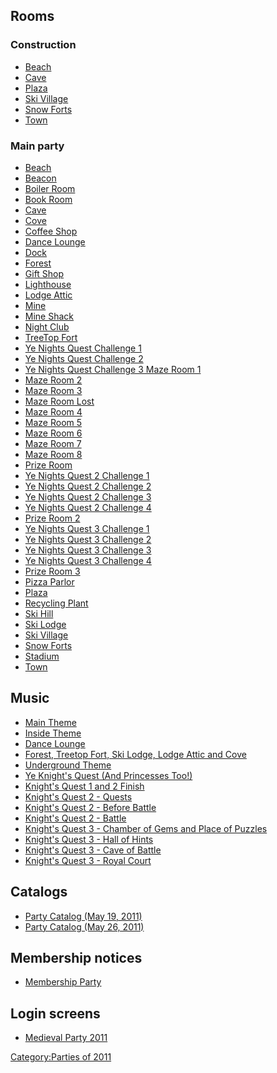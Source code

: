 
==Rooms==
===Construction===
*[[Media:MedievalParty2011ConstBeach.swf|Beach]]
*[[Media:MedievalParty2011ConstCave.swf|Cave]]
*[[Media:MedievalParty2011ConstPlaza.swf|Plaza]]
*[[Media:MedievalParty2011ConstVillage.swf|Ski Village]]
*[[Media:MedievalParty2011ConstForts.swf|Snow Forts]]
*[[Media:RoomsTown-MedievalParty2010Pre.swf|Town]]

===Main party===
*[[Media:Rooms0508Beach.swf|Beach]]
*[[Media:MedievalParty2011Beacon.swf|Beacon]]
*[[Media:MedievalParty2011Boiler.swf|Boiler Room]]
*[[Media:MedievalParty2011Book.swf|Book Room]]
*[[Media:MedievalParty2011Cave.swf|Cave]]
*[[Media:MedievalParty2011Cove.swf|Cove]]
*[[Media:MedievalParty2011Coffee.swf|Coffee Shop]]
*[[Media:MedievalParty2011Lounge.swf|Dance Lounge]]
*[[Media:MedievalParty2011Dock.swf|Dock]]
*[[Media:MedievalParty2011Forest.swf|Forest]]
*[[Media:MedievalParty2011Shop.swf|Gift Shop]]
*[[Media:MedievalParty2011Light.swf|Lighthouse]]
*[[Media:MedievalParty2011Attic.swf|Lodge Attic]]
*[[Media:MedievalParty2011Mine.swf|Mine]]
*[[Media:MedievalParty2011Shack.swf|Mine Shack]]
*[[Media:MedievalParty2011Dance.swf|Night Club]]
*[[Media:MedievalParty2011Party1.swf|TreeTop Fort]]
*[[Media:MedievalParty2011Party2.swf|Ye Nights Quest Challenge 1]]
*[[Media:MedievalParty2011Party3.swf|Ye Nights Quest Challenge 2]]
*[[Media:MedievalParty2011Party4.swf|Ye Nights Quest Challenge 3 Maze Room 1]]
*[[Media:MedievalParty2011Party5.swf|Maze Room 2]]
*[[Media:MedievalParty2011Party6.swf|Maze Room 3]]
*[[Media:MedievalParty2011Party7.swf|Maze Room Lost]]
*[[Media:MedievalParty2011Party8.swf|Maze Room 4]]
*[[Media:MedievalParty2011Party9.swf|Maze Room 5]]
*[[Media:MedievalParty2011Party10.swf|Maze Room 6]]
*[[Media:MedievalParty2011Party11.swf|Maze Room 7]]
*[[Media:MedievalParty2011Party12.swf|Maze Room 8]]
*[[Media:MedievalParty2011Party13.swf|Prize Room]]
*[[Media:MedievalParty2011Party14.swf|Ye Nights Quest 2 Challenge 1]]
*[[Media:MedievalParty2011Party15.swf|Ye Nights Quest 2 Challenge 2]]
*[[Media:MedievalParty2011Party16.swf|Ye Nights Quest 2 Challenge 3]]
*[[Media:MedievalParty2011Party17.swf|Ye Nights Quest 2 Challenge 4]]
*[[Media:MedievalParty2011Party18.swf|Prize Room 2]]
*[[Media:MedievalParty2011Party19.swf|Ye Nights Quest 3 Challenge 1]]
*[[Media:MedievalParty2011Party20.swf|Ye Nights Quest 3 Challenge 2]]
*[[Media:MedievalParty2011Party21.swf|Ye Nights Quest 3 Challenge 3]]
*[[Media:MedievalParty2011Party22.swf|Ye Nights Quest 3 Challenge 4]]
*[[Media:MedievalParty2011Party23.swf|Prize Room 3]]
*[[Media:MedievalParty2011Pizza.swf|Pizza Parlor]]
*[[Media:MedievalParty2011Plaza.swf|Plaza]]
*[[Media:MedievalParty2011Eco.swf|Recycling Plant]]
*[[Media:MedievalParty2011Mtn.swf|Ski Hill]]
*[[Media:Rooms0508Lodge.swf|Ski Lodge]]
*[[Media:MedievalParty2011Village.swf|Ski Village]]
*[[Media:MedievalParty2011Forts.swf|Snow Forts]]
*[[Media:MedievalParty2011Rink.swf|Stadium]]
*[[Media:RoomsTown-MedievalParty2011.swf|Town]]

==Music==
*[[Media:Music233.swf|Main Theme]]
*[[Media:Music234.swf|Inside Theme]]
*[[Media:Music31.swf|Dance Lounge]]
*[[Media:Music235.swf|Forest, Treetop Fort, Ski Lodge, Lodge Attic and Cove]]
*[[Media:Music236.swf|Underground Theme]]
*[[Media:Music266.swf|Ye Knight's Quest (And Princesses Too!)]]
*[[Media:Music265.swf|Knight's Quest 1 and 2 Finish]]
*[[Media:Music286.swf|Knight's Quest 2 - Quests]]
*[[Media:Music287.swf|Knight's Quest 2 - Before Battle]]
*[[Media:Music288.swf|Knight's Quest 2 - Battle]]
*[[Media:Music310.swf|Knight's Quest 3 - Chamber of Gems and Place of Puzzles]]
*[[Media:Music309.swf|Knight's Quest 3 - Hall of Hints]]
*[[Media:Music308.swf|Knight's Quest 3 - Cave of Battle]]
*[[Media:Music41.swf|Knight's Quest 3 - Royal Court]]

==Catalogs==
*[[Media:MedievalParty2011CatalogParty.swf|Party Catalog (May 19, 2011)]]
*[[Media:MedievalParty2011CatalogParty2.swf|Party Catalog (May 26, 2011)]]

==Membership notices==
*[[Media:MedievalParty2011MembershipParty2.swf|Membership Party]]

==Login screens==
*[[Media:LoginMedievalparty.swf|Medieval Party 2011]]
{{Parties}}

[[Category:Parties of 2011]]